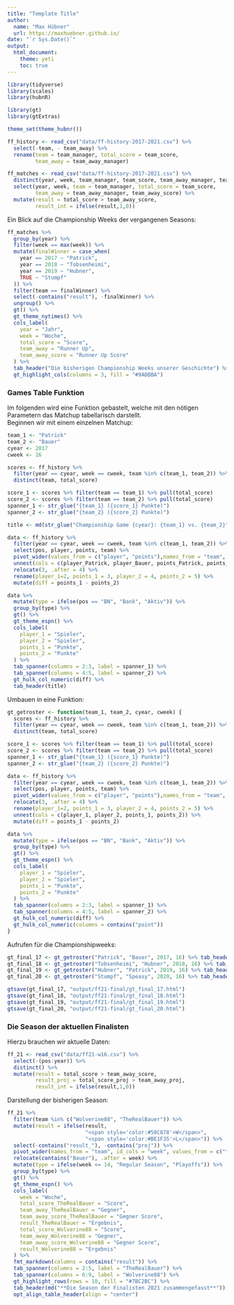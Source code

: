 ```yaml
---
title: "Template Title"
author: 
  name: "Max Hübner"
  url: https://maxhuebner.github.io/
date: "`r Sys.Date()`"
output:
  html_document:
    theme: yeti
    toc: true
---
```


```r
library(tidyverse)
library(scales)
library(hubnR)

library(gt)
library(gtExtras)

theme_set(theme_hubnr())
```

```r
ff_history <- read_csv("data/ff-history-2017-2021.csv") %>% 
  select(-team, - team_away) %>% 
  rename(team = team_manager, total_score = team_score,
         team_away = team_away_manager)

ff_matches <- read_csv("data/ff-history-2017-2021.csv") %>% 
  distinct(year, week, team_manager, team_score, team_away_manager, team_away_score ) %>% 
  select(year, week, team = team_manager, total_score = team_score,
         team_away = team_away_manager, team_away_score) %>% 
  mutate(result = total_score > team_away_score,
         result_int = ifelse(result,1,0))
```

Ein Blick auf die Championship Weeks der vergangenen Seasons:

```r
ff_matches %>% 
  group_by(year) %>% 
  filter(week == max(week)) %>% 
  mutate(finalWinner = case_when(
    year == 2017 ~ "Patrick",
    year == 2018 ~ "Tobsenheimi",
    year == 2019 ~ "Hubner",
    TRUE ~ "Stumpf"
  )) %>% 
  filter(team == finalWinner) %>% 
  select(-contains("result"), -finalWinner) %>% 
  ungroup() %>% 
  gt() %>% 
  gt_theme_nytimes() %>% 
  cols_label(
    year = "Jahr",
    week = "Woche",
    total_score = "Score",
    team_away = "Runner Up",
    team_away_score = "Runner Up Score"
  ) %>% 
  tab_header("Die bisherigen Championship Weeks unserer Geschichte") %>% 
  gt_highlight_cols(columns = 3, fill = "#9ADBBA")
```

### Games Table Funktion

Im folgenden wird eine Funktion gebastelt, welche mit den nötigen Parametern das Matchup tabellarisch darstellt.  
Beginnen wir mit einem einzelnen Matchup:  

```r
team_1 <- "Patrick"
team_2 <- "Bauer"
cyear <- 2017
cweek <- 16

scores <- ff_history %>% 
  filter(year == cyear, week == cweek, team %in% c(team_1, team_2)) %>% 
  distinct(team, total_score)

score_1 <- scores %>% filter(team == team_1) %>% pull(total_score)
score_2 <- scores %>% filter(team == team_2) %>% pull(total_score)
spanner_1 <- str_glue("{team_1} ({score_1} Punkte)")
spanner_2 <- str_glue("{team_2} ({score_2} Punkte)")

title <- md(str_glue("Championship Game {cyear}: {team_1} vs. {team_2}"))

data <- ff_history %>% 
  filter(year == cyear, week == cweek, team %in% c(team_1, team_2)) %>% 
  select(pos, player, points, team) %>% 
  pivot_wider(values_from = c("player", "points"),names_from = "team", id_cols = "pos", values_fn = list) %>% 
  unnest(cols = c(player_Patrick, player_Bauer, points_Patrick, points_Bauer)) %>% 
  relocate(3, .after = 4) %>% 
  rename(player_1=2, points_1 = 3, player_2 = 4, points_2 = 5) %>% 
  mutate(diff = points_1 - points_2)

data %>% 
  mutate(type = ifelse(pos == "BN", "Bank", "Aktiv")) %>% 
  group_by(type) %>% 
  gt() %>% 
  gt_theme_espn() %>% 
  cols_label(
    player_1 = "Spieler",
    player_2 = "Spieler",
    points_1 = "Punkte",
    points_2 = "Punkte"
  ) %>% 
  tab_spanner(columns = 2:3, label = spanner_1) %>% 
  tab_spanner(columns = 4:5, label = spanner_2) %>% 
  gt_hulk_col_numeric(diff) %>% 
  tab_header(title)
```

Umbauen in eine Funktion:  
```r
gt_getroster <- function(team_1, team_2, cyear, cweek) {
  scores <- ff_history %>% 
  filter(year == cyear, week == cweek, team %in% c(team_1, team_2)) %>% 
  distinct(team, total_score)

score_1 <- scores %>% filter(team == team_1) %>% pull(total_score)
score_2 <- scores %>% filter(team == team_2) %>% pull(total_score)
spanner_1 <- str_glue("{team_1} ({score_1} Punkte)")
spanner_2 <- str_glue("{team_2} ({score_2} Punkte)")

data <- ff_history %>% 
  filter(year == cyear, week == cweek, team %in% c(team_1, team_2)) %>% 
  select(pos, player, points, team) %>% 
  pivot_wider(values_from = c("player", "points"),names_from = "team", id_cols = "pos", values_fn = list) %>% 
  relocate(3, .after = 4) %>% 
  rename(player_1=2, points_1 = 3, player_2 = 4, points_2 = 5) %>% 
  unnest(cols = c(player_1, player_2, points_1, points_2)) %>% 
  mutate(diff = points_1 - points_2)

data %>% 
  mutate(type = ifelse(pos == "BN", "Bank", "Aktiv")) %>% 
  group_by(type) %>% 
  gt() %>% 
  gt_theme_espn() %>% 
  cols_label(
    player_1 = "Spieler",
    player_2 = "Spieler",
    points_1 = "Punkte",
    points_2 = "Punkte"
  ) %>% 
  tab_spanner(columns = 2:3, label = spanner_1) %>% 
  tab_spanner(columns = 4:5, label = spanner_2) %>% 
  gt_hulk_col_numeric(diff) %>% 
  gt_hulk_col_numeric(columns = contains("point"))
}
```

Aufrufen für die Championshipweeks:  

```r
gt_final_17 <- gt_getroster("Patrick", "Bauer", 2017, 16) %>% tab_header("Championship Game 2017: Patrick vs. Bauer")
gt_final_18 <- gt_getroster("Tobsenheimi", "Hubner", 2018, 16) %>% tab_header("Championship Game 2018: Heim vs. Hubner")
gt_final_19 <- gt_getroster("Hubner", "Patrick", 2019, 16) %>% tab_header("Championship Game 2019: Hubner vs. Patrick")
gt_final_20 <- gt_getroster("Stumpf", "Speasy", 2020, 16) %>% tab_header("Championship Game 2020: Stumpf vs. Speasy")

gtsave(gt_final_17, "output/ff21-final/gt_final_17.html")
gtsave(gt_final_18, "output/ff21-final/gt_final_18.html")
gtsave(gt_final_19, "output/ff21-final/gt_final_19.html")
gtsave(gt_final_20, "output/ff21-final/gt_final_20.html")
```

### Die Season der aktuellen Finalisten

Hierzu brauchen wir aktuelle Daten:
```r
ff_21 <- read_csv("data/ff21-w16.csv") %>% 
  select(-(pos:year)) %>% 
  distinct() %>% 
  mutate(result = total_score > team_away_score,
         result_proj = total_score_proj > team_away_proj,
         result_int = ifelse(result,1,0))
```

Darstellung der bisherigen Season:
```r
ff_21 %>% 
  filter(team %in% c("Wolverine88", "TheRealBauer")) %>% 
  mutate(result = ifelse(result, 
                         "<span style='color:#50C878'>W</span>",
                         "<span style='color:#BE1F35'>L</span>")) %>% 
  select(-contains("result_"), -contains("proj")) %>% 
  pivot_wider(names_from = "team", id_cols = "week", values_from = c("total_score", "team_away", "team_away_score", "result")) %>% 
  relocate(contains("Bauer"), .after = week) %>% 
  mutate(type = ifelse(week <= 14, "Regular Season", "Playoffs")) %>% 
  group_by(type) %>% 
  gt() %>% 
  gt_theme_espn() %>% 
  cols_label(
    week = "Woche",
    total_score_TheRealBauer = "Score",
    team_away_TheRealBauer = "Gegner",
    team_away_score_TheRealBauer = "Gegner Score",
    result_TheRealBauer = "Ergebnis",
    total_score_Wolverine88 = "Score",
    team_away_Wolverine88 = "Gegner",
    team_away_score_Wolverine88 = "Gegner Score",
    result_Wolverine88 = "Ergebnis"
  ) %>% 
  fmt_markdown(columns = contains("result")) %>% 
  tab_spanner(columns = 2:5, label = "TheRealBauer") %>% 
  tab_spanner(columns = 6:9, label = "Wolverine88") %>% 
  gt_highlight_rows(rows = 10, fill = "#7BC2BC") %>% 
  tab_header(md("**Die Season der Finalisten 2021 zusammengefasst**")) %>% 
  opt_align_table_header(align = "center")
```



